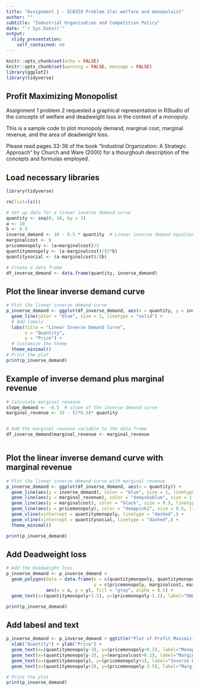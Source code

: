```yaml
---
title: "Assignment 1 - ECB3IO Problem 2(a) welfare and monopoloist"
author: ""
subtitle: "Industrial Organization and Competition Policy"
date: "`r Sys.Date()`"
output: 
  slidy_presentation: 
    self_contained: no
---
```


```r
knitr::opts_chunk$set(echo = FALSE)
knitr::opts_chunk$set(warning = FALSE, message = FALSE) 
library(ggplot2)
library(tidyverse)
```

## Profit Maximizing Monopolist

Assignment 1 problem 2 requested a graphical representation in RStudio\footnote{Or other software} of the concepts of welfare and deadweight loss in the context of a monopoly.

This is a sample code to plot monopoly demand, marginal cost, marginal revenue, and the area of deadweight loss. 

Please read pages 33-36 of the book "Industrial Organization: A Strategic Approach" by Church and Ware (2000) for a thourghouh description of the concepts and formulas employed.

## Load necessary libraries

```r

library(tidyverse)

rm(list=ls())

# Set up data for a linear inverse demand curve
quantity <- seq(0, 10, by = 1)
a <- 10
b <- 0.5
inverse_demand <- 10 - 0.5 * quantity  # Linear inverse demand equation: P = 10 - 0.5Q
marginalcost <- 6
pricemonopoly <- (a+marginalcost)/2
quantitymonopoly <- (a-marginalcost)/(2*b)
quantitysocial <- (a-marginalcost)/(b)

# Create a data frame
df_inverse_demand <- data.frame(quantity, inverse_demand)

```

## Plot the linear inverse demand curve

```r


# Plot the linear inverse demand curve
p_inverse_demand <- ggplot(df_inverse_demand, aes(x = quantity, y = inverse_demand)) +
  geom_line(color = "blue", size = 1, linetype = "solid") +
  # Add labels
  labs(title = "Linear Inverse Demand Curve",
       x = "Quantity",
       y = "Price") +
  # Customize the theme
  theme_minimal()
# Print the plot
print(p_inverse_demand)


```

## Example of inverse demand plus marginal revenue
```r
# Calculate marginal revenue
slope_demand <- -0.5  # slope of the inverse demand curve
marginal_revenue <- 10 - (2*0.5)* quantity


# Add the marginal revenue variable to the data frame
df_inverse_demand$marginal_revenue <- marginal_revenue



```

## Plot the linear inverse demand curve with marginal revenue

```r
# Plot the linear inverse demand curve with marginal revenue
p_inverse_demand <- ggplot(df_inverse_demand, aes(x = quantity)) +
  geom_line(aes(y = inverse_demand), color = "blue", size = 1, linetype = "solid", ) +
  geom_line(aes(y = marginal_revenue), color = "deepskyblue", size = 1, linetype = "dashed", ) +
  geom_line(aes(y = marginalcost), color = "black", size = 0.5, linetype = "solid", ) +
  geom_line(aes(y = pricemonopoly), color = "deeppink2", size = 0.5, linetype = "solid",) +
  geom_vline(xintercept = quantitymonopoly, linetype = "dashed",) +
  geom_vline(xintercept = quantitysocial, linetype = "dashed",) +
  theme_minimal()

print(p_inverse_demand)

``` 

## Add Deadweight loss


```r


# Add the Deadweight loss
p_inverse_demand <- p_inverse_demand +
  geom_polygon(data = data.frame(x = c(quantitymonopoly, quantitymonopoly, quantitysocial),
                                 y = c(pricemonopoly, marginalcost, marginalcost)),
               aes(x = x, y = y), fill = "gray", alpha = 0.5) +
  geom_text(x=(quantitymonopoly+1.5), y=(pricemonopoly-1.2), label="DWL") 

print(p_inverse_demand)

```

## Add labesl and text
```r
p_inverse_demand <- p_inverse_demand + ggtitle("Plot of Profit Maximizing Monopolist \n Deadweight loss") +
  xlab("Quantity") + ylab("Price") +
  geom_text(x=(quantitymonopoly-3), y=(pricemonopoly+0.2), label="Monopoly Price", color="deeppink2") +
  geom_text(x=(quantitymonopoly-3), y=(marginalcost+0.2), label="Marginal cost", color = "black") +
  geom_text(x=(quantitymonopoly), y=(pricemonopoly+1), label="Inverse Demand", color = "blue") + 
  geom_text(x=(quantitymonopoly+3), y=(pricemonopoly-3.5), label="Marginal Revenue", color = "deepskyblue")

# Print the plot
print(p_inverse_demand)

``` 


